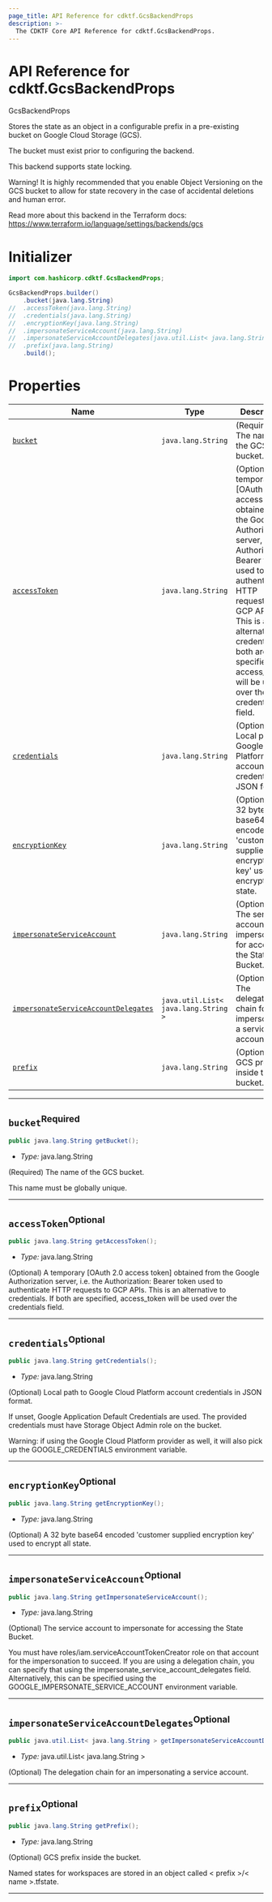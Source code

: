 ```yaml
---
page_title: API Reference for cdktf.GcsBackendProps
description: >-
  The CDKTF Core API Reference for cdktf.GcsBackendProps.
---
```


<!-- This file is generated through yarn generate-docs -->

# API Reference for cdktf.GcsBackendProps

   GcsBackendProps <a name="GcsBackendProps" id="cdktf.GcsBackendProps"></a>
  
  Stores the state as an object in a configurable prefix in a pre-existing bucket on Google Cloud Storage (GCS).
  
  The bucket must exist prior to configuring the backend.
  
  This backend supports state locking.
  
  Warning! It is highly recommended that you enable Object Versioning on the GCS bucket
  to allow for state recovery in the case of accidental deletions and human error.
  
  Read more about this backend in the Terraform docs:
  https://www.terraform.io/language/settings/backends/gcs
  
  # Initializer <a name="Initializer" id="cdktf.GcsBackendProps.Initializer"></a>
  
  ```java
  import com.hashicorp.cdktf.GcsBackendProps;
  
  GcsBackendProps.builder()
      .bucket(java.lang.String)
  //  .accessToken(java.lang.String)
  //  .credentials(java.lang.String)
  //  .encryptionKey(java.lang.String)
  //  .impersonateServiceAccount(java.lang.String)
  //  .impersonateServiceAccountDelegates(java.util.List< java.lang.String >)
  //  .prefix(java.lang.String)
      .build();
  ```
  
  # Properties <a name="Properties" id="Properties"></a>
  
  | **Name** | **Type** | **Description** |
  | --- | --- | --- |
  | <code><a href="#cdktf.GcsBackendProps.property.bucket">bucket</a></code> | <code>java.lang.String</code> | (Required) The name of the GCS bucket. |
  | <code><a href="#cdktf.GcsBackendProps.property.accessToken">accessToken</a></code> | <code>java.lang.String</code> | (Optional) A temporary [OAuth 2.0 access token] obtained from the Google Authorization server, i.e. the Authorization: Bearer token used to authenticate HTTP requests to GCP APIs. This is an alternative to credentials. If both are specified, access_token will be used over the credentials field. |
  | <code><a href="#cdktf.GcsBackendProps.property.credentials">credentials</a></code> | <code>java.lang.String</code> | (Optional) Local path to Google Cloud Platform account credentials in JSON format. |
  | <code><a href="#cdktf.GcsBackendProps.property.encryptionKey">encryptionKey</a></code> | <code>java.lang.String</code> | (Optional) A 32 byte base64 encoded 'customer supplied encryption key' used to encrypt all state. |
  | <code><a href="#cdktf.GcsBackendProps.property.impersonateServiceAccount">impersonateServiceAccount</a></code> | <code>java.lang.String</code> | (Optional) The service account to impersonate for accessing the State Bucket. |
  | <code><a href="#cdktf.GcsBackendProps.property.impersonateServiceAccountDelegates">impersonateServiceAccountDelegates</a></code> | <code>java.util.List< java.lang.String ></code> | (Optional) The delegation chain for an impersonating a service account. |
  | <code><a href="#cdktf.GcsBackendProps.property.prefix">prefix</a></code> | <code>java.lang.String</code> | (Optional) GCS prefix inside the bucket. |
  
  ---
  
  ## `bucket`<sup>Required</sup> <a name="bucket" id="cdktf.GcsBackendProps.property.bucket"></a>
  
  ```java
  public java.lang.String getBucket();
  ```
  
  - *Type:* java.lang.String
  
  (Required) The name of the GCS bucket.
  
  This name must be globally unique.
  
  ---
  
  ## `accessToken`<sup>Optional</sup> <a name="accessToken" id="cdktf.GcsBackendProps.property.accessToken"></a>
  
  ```java
  public java.lang.String getAccessToken();
  ```
  
  - *Type:* java.lang.String
  
  (Optional) A temporary [OAuth 2.0 access token] obtained from the Google Authorization server, i.e. the Authorization: Bearer token used to authenticate HTTP requests to GCP APIs. This is an alternative to credentials. If both are specified, access_token will be used over the credentials field.
  
  ---
  
  ## `credentials`<sup>Optional</sup> <a name="credentials" id="cdktf.GcsBackendProps.property.credentials"></a>
  
  ```java
  public java.lang.String getCredentials();
  ```
  
  - *Type:* java.lang.String
  
  (Optional) Local path to Google Cloud Platform account credentials in JSON format.
  
  If unset, Google Application Default Credentials are used.
  The provided credentials must have Storage Object Admin role on the bucket.
  
  Warning: if using the Google Cloud Platform provider as well,
  it will also pick up the GOOGLE_CREDENTIALS environment variable.
  
  ---
  
  ## `encryptionKey`<sup>Optional</sup> <a name="encryptionKey" id="cdktf.GcsBackendProps.property.encryptionKey"></a>
  
  ```java
  public java.lang.String getEncryptionKey();
  ```
  
  - *Type:* java.lang.String
  
  (Optional) A 32 byte base64 encoded 'customer supplied encryption key' used to encrypt all state.
  
  ---
  
  ## `impersonateServiceAccount`<sup>Optional</sup> <a name="impersonateServiceAccount" id="cdktf.GcsBackendProps.property.impersonateServiceAccount"></a>
  
  ```java
  public java.lang.String getImpersonateServiceAccount();
  ```
  
  - *Type:* java.lang.String
  
  (Optional) The service account to impersonate for accessing the State Bucket.
  
  You must have roles/iam.serviceAccountTokenCreator role on that account for the impersonation to succeed.
  If you are using a delegation chain, you can specify that using the impersonate_service_account_delegates field.
  Alternatively, this can be specified using the GOOGLE_IMPERSONATE_SERVICE_ACCOUNT environment variable.
  
  ---
  
  ## `impersonateServiceAccountDelegates`<sup>Optional</sup> <a name="impersonateServiceAccountDelegates" id="cdktf.GcsBackendProps.property.impersonateServiceAccountDelegates"></a>
  
  ```java
  public java.util.List< java.lang.String > getImpersonateServiceAccountDelegates();
  ```
  
  - *Type:* java.util.List< java.lang.String >
  
  (Optional) The delegation chain for an impersonating a service account.
  
  ---
  
  ## `prefix`<sup>Optional</sup> <a name="prefix" id="cdktf.GcsBackendProps.property.prefix"></a>
  
  ```java
  public java.lang.String getPrefix();
  ```
  
  - *Type:* java.lang.String
  
  (Optional) GCS prefix inside the bucket.
  
  Named states for workspaces are stored in an object called < prefix >/< name >.tfstate.
  
  ---
  
